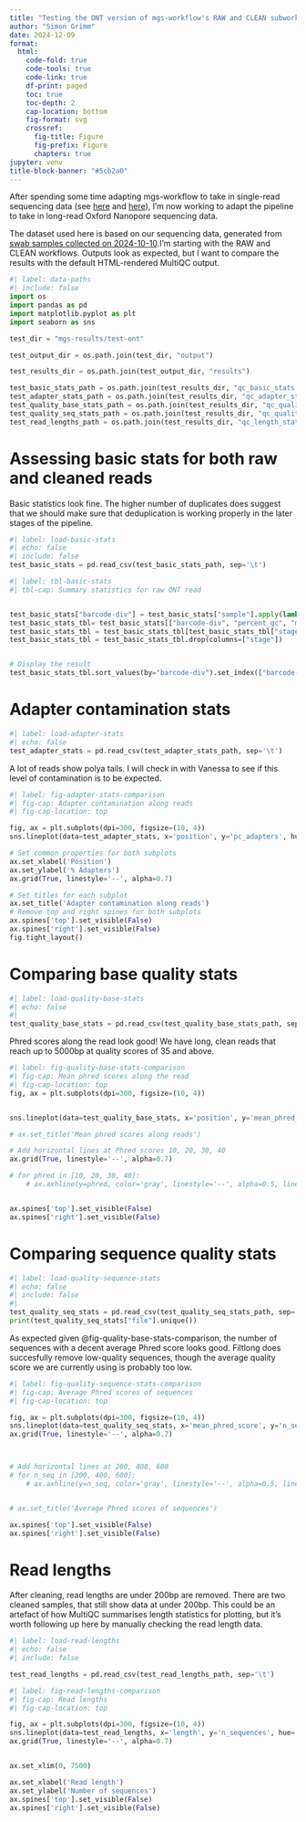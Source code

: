 ```yaml
---
title: "Testing the ONT version of mgs-workflow's RAW and CLEAN subworkflows"
author: "Simon Grimm"
date: 2024-12-09
format:
  html:
    code-fold: true
    code-tools: true
    code-link: true
    df-print: paged
    toc: true
    toc-depth: 2
    cap-location: bottom
    fig-format: svg
    crossref:
      fig-title: Figure
      fig-prefix: Figure
      chapters: true
jupyter: venv
title-block-banner: "#5cb2a0"
---
```


After spending some time adapting mgs-workflow to take in single-read sequencing data (see [here](https://data.securebio.org/simons-notebook/posts/2024-10-24-mgs-single-read-eval/) and [here](https://data.securebio.org/simons-notebook/posts/2024-10-28-mgs-taxonomy-eval/)), I'm now working to adapt the pipeline to take in long-read Oxford Nanopore sequencing data.

The dataset used here is based on our sequencing data, generated from [swab samples collected on 2024-10-10](https://data.securebio.org/sampling-metadata/#:~:text=45/h-,2024%2D10%2D10,-MIT).I'm starting with the RAW and CLEAN workflows. Outputs look as expected, but I want to compare the results with the default HTML-rendered MultiQC output.

```python
#| label: data-paths
#| include: false
import os
import pandas as pd
import matplotlib.pyplot as plt
import seaborn as sns

test_dir = "mgs-results/test-ont"

test_output_dir = os.path.join(test_dir, "output")

test_results_dir = os.path.join(test_output_dir, "results")

test_basic_stats_path = os.path.join(test_results_dir, "qc_basic_stats.tsv.gz")
test_adapter_stats_path = os.path.join(test_results_dir, "qc_adapter_stats.tsv.gz")
test_quality_base_stats_path = os.path.join(test_results_dir, "qc_quality_base_stats.tsv.gz")
test_quality_seq_stats_path = os.path.join(test_results_dir, "qc_quality_sequence_stats.tsv.gz")
test_read_lengths_path = os.path.join(test_results_dir, "qc_length_stats.tsv.gz")

```

# Assessing basic stats for both raw and cleaned reads

Basic statistics look fine. The higher number of duplicates does suggest that we should make sure that deduplication is working properly in the later stages of the pipeline.


```python
#| label: load-basic-stats
#| echo: false
#| include: false
test_basic_stats = pd.read_csv(test_basic_stats_path, sep='\t')
```

```python
#| label: tbl-basic-stats
#| tbl-cap: Summary statistics for raw ONT read


test_basic_stats["barcode-div"] = test_basic_stats["sample"].apply(lambda x: f"{x.split('-')[-2]}-div{x.split('-')[-1].replace('div000', '')}")
test_basic_stats_tbl= test_basic_stats[["barcode-div", "percent_gc", "mean_seq_len", "n_read_pairs", "percent_duplicates", "n_bases_approx", "stage"]]
test_basic_stats_tbl = test_basic_stats_tbl[test_basic_stats_tbl["stage"] == "raw_concat"]
test_basic_stats_tbl = test_basic_stats_tbl.drop(columns=["stage"])


# Display the result
test_basic_stats_tbl.sort_values(by="barcode-div").set_index(["barcode-div"])

```


# Adapter contamination stats

```python
#| label: load-adapter-stats
#| echo: false
test_adapter_stats = pd.read_csv(test_adapter_stats_path, sep='\t')
```

A lot of reads show polya tails. I will check in with Vanessa to see if this level of contamination is to be expected.

```python
#| label: fig-adapter-stats-comparison
#| fig-cap: Adapter contamination along reads
#| fig-cap-location: top

fig, ax = plt.subplots(dpi=300, figsize=(10, 4))
sns.lineplot(data=test_adapter_stats, x='position', y='pc_adapters', hue='stage', ax=ax,units="sample", style="adapter", estimator=None, legend=True)

# Set common properties for both subplots
ax.set_xlabel('Position')
ax.set_ylabel('% Adapters')
ax.grid(True, linestyle='--', alpha=0.7)

# Set titles for each subplot
ax.set_title('Adapter contamination along reads')
# Remove top and right spines for both subplots
ax.spines['top'].set_visible(False)
ax.spines['right'].set_visible(False)
fig.tight_layout()
```

# Comparing base quality stats

```python
#| label: load-quality-base-stats
#| echo: false
#|
test_quality_base_stats = pd.read_csv(test_quality_base_stats_path, sep='\t')
```


Phred scores along the read look good! We have long, clean reads that reach up to 5000bp at quality scores of 35 and above.

```python
#| label: fig-quality-base-stats-comparison
#| fig-cap: Mean phred scores along the read
#| fig-cap-location: top
fig, ax = plt.subplots(dpi=300, figsize=(10, 4))


sns.lineplot(data=test_quality_base_stats, x='position', y='mean_phred_score', hue='stage', units="sample", ax=ax,estimator=None, legend=True)

# ax.set_title('Mean phred scores along reads')

# Add horizontal lines at Phred scores 10, 20, 30, 40
ax.grid(True, linestyle='--', alpha=0.7)

# for phred in [10, 20, 30, 40]:
    # ax.axhline(y=phred, color='gray', linestyle='--', alpha=0.5, linewidth=1, zorder=-2)


ax.spines['top'].set_visible(False)
ax.spines['right'].set_visible(False)
```


# Comparing sequence quality stats

```python
#| label: load-quality-sequence-stats
#| echo: false
#| include: false
#|
test_quality_seq_stats = pd.read_csv(test_quality_seq_stats_path, sep='\t')
print(test_quality_seq_stats["file"].unique())
```

As expected given @fig-quality-base-stats-comparison, the number of sequences with a decent average Phred score looks good. Filtlong does succesfully remove low-quality sequences, though the average quality score we are currently using is probably too low.

```python
#| label: fig-quality-sequence-stats-comparison
#| fig-cap: Average Phred scores of sequences
#| fig-cap-location: top

fig, ax = plt.subplots(dpi=300, figsize=(10, 4))
sns.lineplot(data=test_quality_seq_stats, x='mean_phred_score', y='n_sequences', hue='stage', ax=ax,units="sample", estimator=None, legend=True)
ax.grid(True, linestyle='--', alpha=0.7)



# Add horizontal lines at 200, 400, 600
# for n_seq in [200, 400, 600]:
    # ax.axhline(y=n_seq, color='gray', linestyle='--', alpha=0.5, linewidth=1, zorder=-2)


# ax.set_title('Average Phred scores of sequences')

ax.spines['top'].set_visible(False)
ax.spines['right'].set_visible(False)
```


# Read lengths

After cleaning, read lengths are under 200bp are removed. There are two cleaned samples, that still show data at under 200bp. This could be an artefact of how MultiQC summarises length statistics for plotting, but it's worth following up here by manually checking the read length data.

```python
#| label: load-read-lengths
#| echo: false
#| include: false

test_read_lengths = pd.read_csv(test_read_lengths_path, sep='\t')
```

```python
#| label: fig-read-lengths-comparison
#| fig-cap: Read lengths
#| fig-cap-location: top

fig, ax = plt.subplots(dpi=300, figsize=(10, 4))
sns.lineplot(data=test_read_lengths, x='length', y='n_sequences', hue='stage', ax=ax, units="sample", estimator=None, legend=True)
ax.grid(True, linestyle='--', alpha=0.7)


ax.set_xlim(0, 7500)

ax.set_xlabel('Read length')
ax.set_ylabel('Number of sequences')
ax.spines['top'].set_visible(False)
ax.spines['right'].set_visible(False)

```



